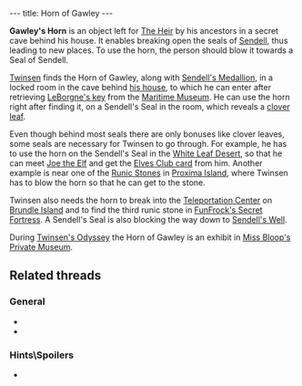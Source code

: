 ---
title: Horn of Gawley
---

{{twinsunica import}}{{Infobox Item
 |image=Horn_of_Gawley.png
 |type=
 |critical=yes
 |magical=yes
 |unique=yes
 |lba1=yes
 |lba2=
 |upgrades=no
 |rowposition=
 |columnposition=
 |effect=
 |effectamount=
 |combattype=
 |powerlevel=
 |rate=
 |range=
 |damage=
}}

'''Gawley's Horn''' is an object left for [[Legend of Sendell|The Heir]] by his ancestors in a secret cave behind his house. It enables breaking open the seals of [[Sendell]], thus leading to new places. To use the horn, the person should blow it towards a Seal of Sendell.

[[Twinsen]] finds the Horn of Gawley, along with [[Sendell's Medallion]], in a locked room in the cave behind [[Twinsen's house|his house]], to which he can enter after retrieving [[Key to the Heir's room|LeBorgne's key]] from the [[Maritime Museum]]. He can use the horn right after finding it, on a Sendell's Seal in the room, which reveals a [[clover leaf]].

Even though behind most seals there are only bonuses like clover leaves, some seals are necessary for Twinsen to go through. For example, he has to use the horn on the Sendell's Seal in the [[White Leaf Desert]], so that he can meet [[Joe the Elf]] and get the [[Elves Club card]] from him. Another example is near one of the [[Runic Stones]] in [[Proxima Island]], where Twinsen has to blow the horn so that he can get to the stone.

Twinsen also needs the horn to break into the [[Teleportation Center]] on [[Brundle Island]] and to find the third runic stone in [[FunFrock's Secret Fortress]]. A Sendell's Seal is also blocking the way down to [[Sendell's Well]].

During [[Twinsen's Odyssey]] the Horn of Gawley is an exhibit in [[Miss Bloop's Private Museum]].

==Related threads==
===General===
* {{thread|id=6289|title=Favourite Horn}}
* {{thread|id=12249|title=Use Magic Flute instead of Horn of Gawley?}}

===Hints\Spoilers===
* {{thread|id=1372|title=Do you know....}}